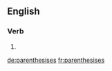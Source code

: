 ==English==

===Verb===
{{head|en|verb form}}

# {{en-third-person singular of|parenthesise}}

[[de:parenthesises]]
[[fr:parenthesises]]